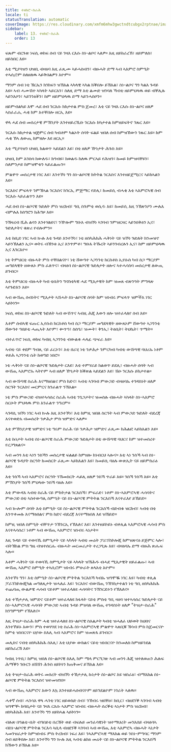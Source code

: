 ```yaml
---
title: ተዘክሮ-ስራሕ
locale: ti
statusTranslation: automatic
coverImage: https://res.cloudinary.com/xmfm6mhw3gwctndtcubgx2rptnae/image/upload/v1741354419/small_cover_la_gran_rebelion_28716e29d2.webp
sidebar:
    label: 13. ተዘክሮ-ስራሕ
    order: 13
---
```

ፍጹም ብርጉጽ ነፍሲ ወከፍ ሰብ ናይ ገዛእ ርእሱ ስነ-ልቦና ኣለዎ። እዚ ዘይከራረኽ፣ ዘይምለስ፣ ዘይስበር እዩ።

እቲ ሚያሳዝን ህዝቢ ብዛዕባ እዚ ፈጺሙ ኣይሓስብን፣ ብዙሓት ድማ ኣብ ኣእምሮ ስምዒት ተኣሲሮም ስለዘለዉ ኣይቅበልዎን እዮም።

ማንም ሰብ ነቲ ኽርኤን ክንክፍን ዝኽእል ኣካላዊ ኣካል ክቕበሎ ይኽእል፣ ስነ-ልቦና ግን ካልእ ጉዳይ እዩ። ኣብ ሓሙሽተ ኣካላት ኣይርአን፣ ስለዚ ድማ እቲ ልሙድ ዝንባለ ኻብቲ ዘይምህላዉ ወይ ብቐሊሉ ኣይንእሶን፣ ኣይንንዕቖን፣ ከም ዘይምህላዉ ድማ ኣይንሓስቦን።

ዘይምብልካይ እሞ ሓደ ሰብ ንርእሱ ክከታተል ምስ ጀመረ፣ እቲ ናይ ገዛእ ርእሱ ስነ-ልቦና ዘለዎ ኣስፈራሒ ሓቂ ከም እተቐበሎ ዘርኢ እዩ።

ዋላ ሓደ ሰብ መሰረታዊ ምኽንያት እንተዘይረኺቡ ንርእሱ ከካታተል ከምዘይፍትኖ ንጹር እዩ።

ንርእሱ ክከታተል ዝጅምር ሰብ ካብቶም ካልኦት ሰባት ፍልይ ዝበለ ሰብ ከምዝኸውን ንጹር እዩ። ከም ሓቂ ኸኣ ለውጢ ከምዘሎ እዩ ዘርኢ።

እቲ ሚያሳዝን ህዝቢ ክልወጥ ኣይደልን እዩ፣ በቲ ዘለዎ ዅነታት ሕጉስ እዩ።

ህዝቢ ከም እንስሳ ክውለዱ፣ ክዓብዩ፣ ክወልዱ ከለዉ ምርኣይ የሕዝን፣ ከመይ ከምዝሳቐዩን፣ ስለምንታይ ከምዝሞቱን ኣይፈልጡን።

ምልዋጥ መሰረታዊ ነገር እዩ፣ እንተኾነ ግን ስነ-ልቦናዊ ክትትል ንርእስና እንተዘይጀሚርና ኣይከኣልን እዩ።

ንርእስና ምፍላጥ ንምኽኣል ንርእስና ክንርኢ ምጅማር የድሊ፣ ከመይሲ ብሓቂ እቲ ኣእምሮኣዊ ሰብ ንርእሱ ኣይፈልጥን እዩ።

ሓደ ሰብ ስነ-ልቦናዊ ጉድለት ምስ ዝረክብ፣ ዓቢ ስጉምቲ ወሲዱ እዩ፣ ከመይሲ እዚ ንኽጽንዖን ሙሉእ ብምሉእ ክስግሮን ክሕግዞ እዩ።

ንኽዛረብ ሺሕ ልሳን እንተሃልዩና፣ ንዅሎም ግቡእ ብዝኾነ ኣገባብ ንምዝርዛር ኣይንበቅዕን ኢና፣ ጉድለታትና ቁጽሪ የብሎምን።

እቲ ከቢድ ነገር ኣብ ኲሉ እቲ ጉዳይ እንተኾነ፣ ነቲ ዘስካሕክሕ ሓቅነት ናይ ዝኾነ ጉድለት ክንመዝኖ ኣይንኽእልን ኢና። ወትሩ ብኸንቱ ኢና እንጥምቶ፣ ግቡእ ትኹረት ኣይንገብረሉን ኢና፣ ከም ዘይምህላዉ ኢና እንርእዮ።

ነቲ ትምህርቲ ብዙሓት ምስ ተቐበልናዮ፣ ነቲ ሸውዓተ ኣጋንንቲ ክርስቶስ ኢየሱስ ካብ ስጋ ማርያም መግደላዊት ዘውጸኦ ምስ ፈለጥና፣ ብዛዕባ ስነ-ልቦናዊ ጉድለታት ዘሎና ኣተሓሳስባ መሰረታዊ ለውጢ ይገብር።

እቲ ትምህርቲ ብዙሓት ካብ ቲቤትን ግኖስቲካዊ ሓደ ሚእታዊት ከም ዝመጸ ብጽንዓት ምግላጽ ኣየጉድእን እዩ።

ኣብ ውሽጢ ሰብነትና ሚእታት ኣሽሓት ስነ-ልቦናዊ ሰባት ከም ዝነብሩ ምፍላጥ ዝምችእ ነገር ኣይኮነን።

ነፍሲ ወከፍ ስነ-ልቦናዊ ጉድለት ኣብ ውሽጥና ኣብዚ ሕጂ እውን ዘሎ ዝተፈላለየ ሰብ እዩ።

እቶም ሰብኣዊ ፍጡር ኢየሱስ ክርስቶስ ካብ ስጋ ማርያም መግደላዊት ዘውጸኦም ሸውዓተ ኣጋንንቲ ሸውዓተ ዓበይቲ ሓጢኣት እዮም፣ ቍጥዓ፣ ስስዔ፣ ዝሙት፣ ቅንኢ፣ ትዕቢት፣ ትህኪት፣ ጥሜት።

ብተፈጥሮ ነፍሲ ወከፍ ካብዚ ኣጋንንቲ ብውልቁ ሓላፊ ጭፍራ እዩ።

ኣብቲ ናይ ቀደም ግብጺ ናይ ፈርኦን፣ እቲ በራሂ ነቲ ንቃሕታ ንምርካብ ካብቲ ውሽጣዊ ባህሪኡ ነቶም ቀይሕ ኣጋንንቲ ሴት ከወግድ ነበሮ።

ነቲ ሓቅነት ናይ ስነ-ልቦናዊ ጉድለታት ርእዩ፣ እቲ ተምሃራይ ክልወጥ ይደሊ፣ ብዙሓት ሰባት ኣብ ውሽጢ ኣእምሮኡ ኣትዮም ኣብ ዘለዎ ዅነታት ክቕጽል ኣይደልን እዩ፣ ሽዑ ንርእሱ ይከታተል።

ኣብ ውሽጣዊ ስራሕ እናማዕበልና ምስ ከድና፣ ኣብቲ ኣገባብ ምውጋድ ብዛዕባኡ ተገዳስነት ዘለዎ ስርዓት ንርእስና መርምርና ክንፈልጥ ንኽእል።

ነቲ ምስ ምውጋድ ብዝተኣሳሰረ ስራሕ ኣብቲ ንጌጋታትና ዝመስሉ ብዙሓት ኣካላት ስነ-ኣእምሮ ስርዑት ምህላዉ ምስ እንፈልጥ ንግረም።

ኣገዳሲ ዝኾነ ነገር ኣብ ኲሉ እዚ እንተኾነ፣ እቲ ከምዚ ዝበለ ስርዓት ኣብ ምውጋድ ጉድለት ብደረጃ እናተወድአ ብመሰረት ንቃሕታ ምስ ዝምድና ኣለዎ።

እቲ ምኽንያታዊ ዝምድና ነቲ ግሩም ስራሕ ናይ ንቃሕታ ዝምድና ፈጺሙ ከሕልፎ ኣይክእልን እዩ።

እቲ ኩነታት ኣብቲ ስነ-ልቦናዊ ስራሕ ምውጋድ ጉድለታት በቲ ውሽጣዊ ባህርና ከም ዝተመስረተ የረጋግጸልና።

ኣብ መንጎ እቲ ኣነን ንስኻን መሰረታዊ ፍልልይ ከምዘሎ ከነብርህ ኣሎና። እቲ ኣነ ንስኻ ኣብ ስነ-ልቦናዊ ጉዳያት ስርዓት ክመስርት ፈጺሙ ኣይክእልን እዩ፣ ከመይሲ ባዕሉ ውጽኢት ናይ ዘይምስራዕ እዩ።

እቲ ንስኻ ኣብ ኣእምሮና ስርዓት ንኽመስርት ሓይሊ ዘለዎ ንስኻ ጥራይ እዩ። ንስኻ ንስኻ እዩ። እቲ ምኽንያት ንስኻ ምህላው ንስኻ ባዕሉ እዩ።

እቲ ምውዳእ ኣብቲ ስራሕ ናይ ምክትታል ንርእስኻ፣ ምፍራድ፣ ነቶም ስነ-ኣእምሮኣዊ ሓሳባትና ምውጋድ በቲ ኣስተውዓሊ ስምዒት ናይ ስነ-ልቦናዊ ምትትል ንርእስኻ እናተራእየ ይኸይድ።

ኣብ ኲሎም ሰባት እቲ ስምዒት ናይ ስነ-ልቦናዊ ምትትል ንርእስኻ ብድብቁ ዝርከብ፣ ኣብቲ በቲ እንጥቀመሉ እናማዕበልና ምስ ከድና ብደረጃ እናተማዕበለ እዩ ዝኸይድ።

ከምዚ ዝበለ ስምዒት ብቐጥታ ንኽንርኢ የኽእለና እዩ፣ እንተዘይኮይኑ ብቀሊል ኣእምሮኣዊ ሓሳብ ምስ እናተኣሳሰረ፣ ነቶም ኣብ ውሽጢ ኣእምሮና ዝነብሩ ኣነታት።

እዚ ጉዳይ ናይ ተወሳኺ ስምዒታት ናይ ኣካላት ኣብቲ መሬት ፓራፕስኮሎጂ ከምዝጽናዕ ይጅምር ኣሎ፣ ብትኽክል ምስ ግዜ ብዝተሰርሑ ብዙሓት መርመራታት ተረጋጊጹ እዩ፣ ብዛዕባኡ ድማ ብዙሕ ጽሑፍ ኣሎ።

እቶም ሓቅነት ናይ ተወሳኺ ስምዒታት ናይ ኣካላት ዝኽሕዱ ብሓደ ሚእታዊት ዘይፈልጡ፣ ኣብ ውሽጢ ኣእምሮ ስምዒት ተኣሲሮም ዝነብሩ ምሁራት ጸላእቲ እዮም።

እንተኾነ ግን፣ እቲ ስምዒት ስነ-ልቦናዊ ምትትል ንርእስኻ ካብኡ ዝዓሞቘ ነገር እዩ፣ ካብቲ ቀሊል ፓራፕስኮሎጂካል መግለጺታት ዝሓለፈ እዩ፣ ንርእስና ብውሽጢ ንኽንከታተልን ነቲ ዓቢ ዘስካሕክሕ ተጨባጢ ውልቃዊ ሓሳብ ናይቶም ዝተፈላለዩ ሓሳባትና ንኽንርድኦን የኽእለና።

እቲ ተኸታታሊ ዝምድና ናይቶም ዝተፈላለዩ ክፋላት ናይቲ ምስቲ ዓቢ ዛዕባ ዝተኣሳሰረ ጉድለታት ናይ ስነ-ኣእምሮኣዊ ሓሳባት ምውጋድ ኣብቲ ጉዳይ ምዕባለ ውሽጢ ተገዳስነት ዘለዎ "ትዝታ-ስራሕ" ክንግምግም የኽእለና።

እዚ ትዝታ-ስራሕ ከም ሓቂ ዝተፈላለዩ ስነ-ልቦናዊ ስእልታት ካብቲ ዝሓለፈ ህይወት ክህበና እንተኾይኑ እውን፣ ምስ ተወሃሃደ ነቲ ስራሕ ስነ-ኣእምሮኣዊ ምልዋጥ ኣጸቢቑ ኽሳብ ምስ ከጀመርናዮ ከምቲ ዝነበርናዮ ህያው ስእሊ ኣብ ኣእምሮና ከም ዝመጽእ ይገብር።

መሊስና ናብቲ ዘስካሕክሕ ስእሊ፣ እቲ ህያው ውክልና ናይቲ ዝነበርናዮ ክንመለስ ከምዘይንደል ዘይከራረኽ እዩ።

ካብዚ ነጥቢ፣ ከምዚ ዝበለ ስነ-ልቦናዊ ስእሊ ከም ሜላ ምርግጋጽ ኣብ መንጎ ሕጂ ዝተለወጠን ሕሉፍ ሕማቕን ንቡርን ዕሽሽን ሕጉስ ዘይኮነን ክጠቅመና ይኽእል እዩ።

እቲ ትዝታ-ስራሕ ወትሩ መሰረት ብዝኾነ ተኸታታሊ ኩነታት ስነ-ልቦና እዩ ዝስራዕ፣ ብማእከል ስነ-ልቦናዊ ምትትል ንርእስና ዝተመዝገበ።

ኣብ ውሽጢ ኣእምሮና እውን እኳ እንተዘይሓሰብናዮም ዘይንደልዮም ነገራት ኣለዉ።

ሓቀኛ ሰብ፣ ሓንሳእ ዋላ ሓንቲ ነገር ዘይወስድ ሰብ፣ ንኽብሩ ዝበቐዐ፣ ከቢር፣ ብዘደንቕ ኣገባብ ኣብቲ ዝዓሞቚ ከባቢታት ናይ ገዛእ ርእሱ ኣእምሮ ዝነብሩ ብዙሓት ሰረቕቲ ኣነታት ምስ ዝረክብ፣ ዘስካሕክሕ እዩ፣ እንተኾነ ግን ዘይከኣል ኣይኮነን።

ብሉጽ በዓልቲ-ቤት ብዓበይቲ በረኸት ወይ ብፍሉይ መንፈሳዊነት ዝተማህረት መንእሰይ ብዛዕባኣ ብስነ-ልቦናዊ ምትትል ንርእሳ ኣቢላ ብዘደንቕ ኣገባብ ኣብ ውሽጢ እቲ ኣእምሮኣ ብዙሓት ኣነታት ኣመንዝራታት ከምዝነብሩ ምስ ትረክብ፣ ነፍሪ እዩ፣ ንኣእምሮኣዊ ማእከል ወይ ንስነ-ምግባር ማንም ሰብ ዘይቅበሎ እዩ፣ እንተኾነ ግን ኲሉ እዚ ኣብቲ ልክዕ መሬት ናይ ስነ-ልቦናዊ ምትትል ንርእስኻ ክኸውን ይኽእል እዩ።

